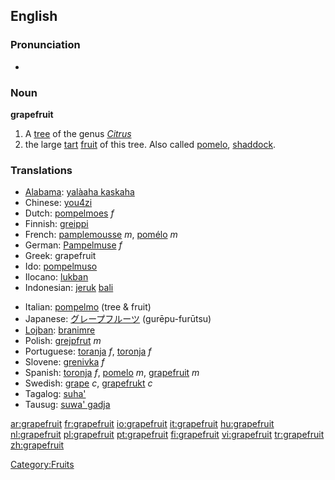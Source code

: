 ==English==

===Pronunciation===
*{{audio|en-us-grapefruit.ogg|Audio (US)}}


===Noun===
'''grapefruit'''
# A [[tree]] of the genus ''[[Citrus]]''
# the large [[tart]] [[fruit]] of this tree. Also called [[pomelo]], [[shaddock]].

===Translations===
{{top}}
*[[Alabama]]: [[yalàaha kaskaha]]
*Chinese: [[you4zi]]
*Dutch: [[pompelmoes]] ''f''
*Finnish: [[greippi]]
*French: [[pamplemousse]] ''m'', [[pomélo]] ''m''
*German: [[Pampelmuse]] ''f''
*Greek: grapefruit
*Ido: [[pompelmuso]]
*Ilocano: [[lukban]]
*Indonesian: [[jeruk]] [[bali]]
{{mid}}
*Italian: [[pompelmo]] {{m}} (tree & fruit)
*Japanese: [[グレープフルーツ]] (gurēpu-furūtsu)
*[[Lojban]]: [[branimre]]
*Polish: [[grejpfrut]] ''m''
*Portuguese: [[toranja]] ''f'', [[toronja]] ''f''
*Slovene: [[grenivka]] ''f''
*Spanish: [[toronja]] ''f'', [[pomelo]] ''m'', [[grapefruit]] ''m''
*Swedish: [[grape]] ''c'', [[grapefrukt]] ''c''
*Tagalog: [[suha']]
*Tausug: [[suwa' gadja]]
{{bottom}}



[[Category:Fruits]]

[[ar:grapefruit]]
[[fr:grapefruit]]
[[io:grapefruit]]
[[it:grapefruit]]
[[hu:grapefruit]]
[[nl:grapefruit]]
[[pl:grapefruit]]
[[pt:grapefruit]]
[[fi:grapefruit]]
[[vi:grapefruit]]
[[tr:grapefruit]]
[[zh:grapefruit]]